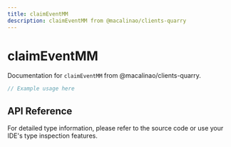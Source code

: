 ```yaml
---
title: claimEventMM
description: claimEventMM from @macalinao/clients-quarry
---
```


# claimEventMM

Documentation for `claimEventMM` from @macalinao/clients-quarry.

```typescript
// Example usage here
```

## API Reference

For detailed type information, please refer to the source code or use your IDE's type inspection features.
